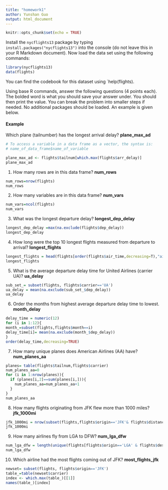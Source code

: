 ```yaml
---
title: "homework1"
author: Yunshan Guo
output: html_document
---
```


```r
knitr::opts_chunk$set(echo = TRUE)
```

Install the `nycflights13` package by typing `install.packages("nycflights13")` into the console (do not leave this in your R Markdown document).  Now load the data set using the following commands:

```r
library(nycflights13)
data(flights)
```

You can find the codebook for this dataset using `help(flights).

Using base R commands, answer the following questions (4 points each).  The bolded word is what you should save your answer under.  You should then print the value.  You can break the problem into smaller steps if needed.  No additional packages should be loaded.  An example is given below.

#### Example
Which plane (tailnumber) has the longest arrival delay? __plane_max_ad__
```r
# To access a variable in a data frame as a vector, the syntax is:
# name_of_data_frame$name_of_variable

plane_max_ad <- flights$tailnum[which.max(flights$arr_delay)]
plane_max_ad
```

1. How many rows are in this data frame? __num_rows__
```r
num_rows=nrow(flights)
num_rows
```

2. How many variables are in this data frame? __num_vars__
```r
num_vars=ncol(flights)
num_vars
```

3. What was the longest departure delay? __longest_dep_delay__
```r
longest_dep_delay =max(na.exclude(flights$dep_delay))
longest_dep_delay
```

4. How long were the top 10 longest flights measured from departure to arrival? __longest_flights__
```r
longest_flights = head(flights[order(flights$air_time,decreasing=T),"air_time"],n=10)
longest_flights
```

5. What is the average departure delay time for United Airlines (carrier UA)? __ua_delay__
```r
sub_set_= subset(flights, flights$carrier=='UA')
ua_delay = mean(na.exclude(sub_set_$dep_delay))
ua_delay
```

6. Order the months from highest average departure delay time to lowest.  __month_delay__
```r
delay_time = numeric(12)
for (i in 1:12){
month_=subset(flights,flights$month==i)
delay_time[i]= mean(na.exclude(month_$dep_delay))
}
order(delay_time,decreasing=TRUE)
```

7. How many unique planes does American Airlines (AA) have? __num_planes_aa__
```r
planes= table(flights$tailnum,flights$carrier)
num_planes_aa=0
for (i in 1:nrow(planes)){
  if (planes[i,2]==sum(planes[i,])){
    num_planes_aa=num_planes_aa+1
  }
}
num_planes_aa
```

8. How many flights originating from JFK flew more than 1000 miles? __jfk_1000mi__
```r
jfk_1000mi = nrow(subset(flights,flights$origin=='JFK'& flights$distance >1000))
jfk_1000mi
```

9. How many airlines fly from LGA to DFW? __num_lga_dfw__
```r
num_lga_dfw = length(unique(flights[flights$origin=='LGA' & flights$dest=='DFW',"carrier"]))
num_lga_dfw
```

10. Which airline had the most flights coming out of JFK? __most_flights_jfk__
```r
newset= subset(flights, flights$origin=='JFK')
table_=table(newset$carrier)
index <- which.max(table_)[[1]]
names(table_)[index]
```


